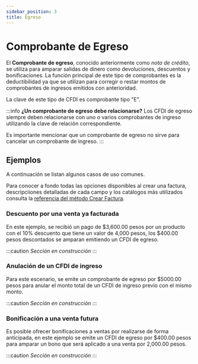 ```yaml
---
sidebar_position: 3
title: Egreso
---
```



# Comprobante de Egreso

El **Comprobante de egreso**, conocido anteriormente como _nota de crédito_, se utiliza para
amparar salidas de dinero como devoluciones, descuentos y bonificaciones.
La función principal de este tipo de comprobantes es la deductibilidad ya que se utilizan para corregir o restar montos de comprobantes de ingresos emitidos con anterioridad.


La clave de este tipo de CFDI es comprobante tipo "E".

:::info **¿Un comprobante de egreso debe relacionarse?**
Los CFDI de egreso siempre deben relacionarse con uno o varios comprobantes de ingreso utilizando la clave de relación correspondiente.

Es importante mencionar que un comprobante de egreso no sirve para cancelar un comprobante de ingreso.
:::

## Ejemplos

A continuación se listan algunos casos de uso comunes.

Para conocer a fondo todas las opciones disponibles al crear una factura, descripciiones
detalladas de cada campo y los catálogos más utilizados consulta la
[referencia del método Crear Factura](/api/#operation/createInvoice).

### Descuento por una venta ya facturada
En este ejemplo, se recibió un pago de $3,600.00 pesos por un producto con el 10% descuento que tiene un valor de 4,000 pesos, los $400.00 pesos descontados se amparan emitiendo un CFDI de egreso.

:::caution *Sección en construcción*
:::

### Anulación de un CFDI de ingreso
Para este escenario, se emite un comprobante de egreso por $5000.00 pesos para anular el monto total de un CFDI de ingreso previo con el mismo monto.

:::caution *Sección en construcción*
:::

### Bonificación a una venta futura
Es posible ofrecer bonificaciones a ventas por realizarse de forma anticipada, en este ejemplo se emite un CFDI de egreso por $400.00 pesos para amparar un bono que será aplicado a una venta por 2,000.00 pesos.

:::caution *Sección en construcción*
:::


